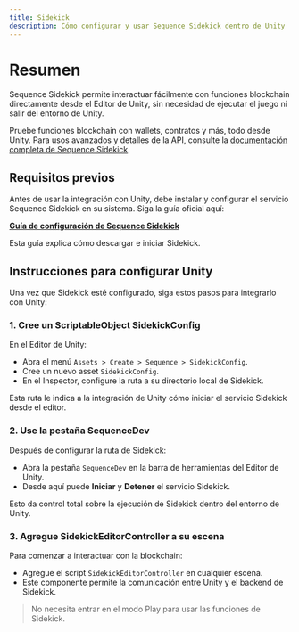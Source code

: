 ```yaml
---
title: Sidekick
description: Cómo configurar y usar Sequence Sidekick dentro de Unity
---
```


# Resumen
Sequence Sidekick permite interactuar fácilmente con funciones blockchain directamente desde el Editor de Unity, sin necesidad de ejecutar el juego ni salir del entorno de Unity.

Pruebe funciones blockchain con wallets, contratos y más, todo desde Unity. Para usos avanzados y detalles de la API, consulte la [documentación completa de Sequence Sidekick](https://docs.sequence.xyz/solutions/sidekick/overview).

## Requisitos previos
Antes de usar la integración con Unity, debe instalar y configurar el servicio Sequence Sidekick en su sistema. Siga la guía oficial aquí:

**[Guía de configuración de Sequence Sidekick](https://docs.sequence.xyz/solutions/sidekick/overview)**

Esta guía explica cómo descargar e iniciar Sidekick.

## Instrucciones para configurar Unity
Una vez que Sidekick esté configurado, siga estos pasos para integrarlo con Unity:

### 1. Cree un ScriptableObject SidekickConfig
En el Editor de Unity:
- Abra el menú `Assets > Create > Sequence > SidekickConfig`.
- Cree un nuevo asset `SidekickConfig`.
- En el Inspector, configure la ruta a su directorio local de Sidekick.

Esta ruta le indica a la integración de Unity cómo iniciar el servicio Sidekick desde el editor.

### 2. Use la pestaña SequenceDev
Después de configurar la ruta de Sidekick:
- Abra la pestaña `SequenceDev` en la barra de herramientas del Editor de Unity.
- Desde aquí puede **Iniciar** y **Detener** el servicio Sidekick.

Esto da control total sobre la ejecución de Sidekick dentro del entorno de Unity.

### 3. Agregue SidekickEditorController a su escena
Para comenzar a interactuar con la blockchain:
- Agregue el script `SidekickEditorController` en cualquier escena.
- Este componente permite la comunicación entre Unity y el backend de Sidekick.

> No necesita entrar en el modo Play para usar las funciones de Sidekick.
